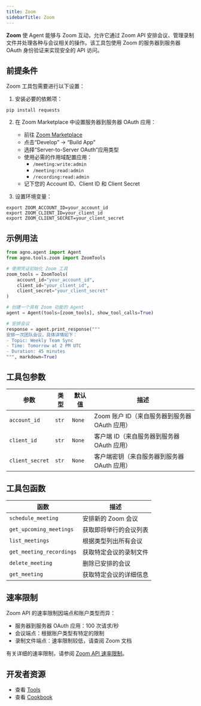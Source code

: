 ```yaml
---
title: Zoom
sidebarTitle: Zoom
---
```


**Zoom** 使 Agent 能够与 Zoom 互动，允许它通过 Zoom API 安排会议、管理录制文件并处理各种与会议相关的操作。该工具包使用 Zoom 的服务器到服务器 OAuth 身份验证来实现安全的 API 访问。

## 前提条件

Zoom 工具包需要进行以下设置：

1. 安装必要的依赖项：
```shell
pip install requests
```

2. 在 Zoom Marketplace 中设置服务器到服务器 OAuth 应用：
   - 前往 [Zoom Marketplace](https://marketplace.zoom.us/)
   - 点击“Develop” → “Build App”
   - 选择“Server-to-Server OAuth”应用类型
   - 使用必需的作用域配置应用：
     - `/meeting:write:admin`
     - `/meeting:read:admin`
     - `/recording:read:admin`
   - 记下您的 Account ID、Client ID 和 Client Secret

3. 设置环境变量：
```shell
export ZOOM_ACCOUNT_ID=your_account_id
export ZOOM_CLIENT_ID=your_client_id
export ZOOM_CLIENT_SECRET=your_client_secret
```

## 示例用法

```python
from agno.agent import Agent
from agno.tools.zoom import ZoomTools

# 使用凭证初始化 Zoom 工具
zoom_tools = ZoomTools(
    account_id="your_account_id",
    client_id="your_client_id",
    client_secret="your_client_secret"
)

# 创建一个具有 Zoom 功能的 Agent
agent = Agent(tools=[zoom_tools], show_tool_calls=True)

# 安排会议
response = agent.print_response("""
安排一次团队会议，具体详情如下：
- Topic: Weekly Team Sync
- Time: Tomorrow at 2 PM UTC
- Duration: 45 minutes
""", markdown=True)
```

## 工具包参数

| 参数           | 类型     | 默认值      | 描述                                                     |
| -------------- | -------- | ------------ | -------------------------------------------------------- |
| `account_id`   | `str`    | `None`       | Zoom 账户 ID（来自服务器到服务器 OAuth 应用）          |
| `client_id`    | `str`    | `None`       | 客户端 ID（来自服务器到服务器 OAuth 应用）               |
| `client_secret`| `str`    | `None`       | 客户端密钥（来自服务器到服务器 OAuth 应用）              |


## 工具包函数

| 函数                | 描述                                           |
| -------------------- | ---------------------------------------------- |
| `schedule_meeting`   | 安排新的 Zoom 会议                             |
| `get_upcoming_meetings`| 获取即将举行的会议列表                         |
| `list_meetings`      | 根据类型列出所有会议                           |
| `get_meeting_recordings`| 获取特定会议的录制文件                         |
| `delete_meeting`     | 删除已安排的会议                                 |
| `get_meeting`        | 获取特定会议的详细信息                           |


## 速率限制

Zoom API 的速率限制因端点和账户类型而异：
- 服务器到服务器 OAuth 应用：100 次请求/秒
- 会议端点：根据账户类型有特定的限制
- 录制文件端点：速率限制较低，请查阅 Zoom 文档

有关详细的速率限制，请参阅 [Zoom API 速率限制](https://developers.zoom.us/docs/api/#rate-limits)。

## 开发者资源

- 查看 [Tools](https://github.com/agno-agi/agno/blob/main/libs/agno/agno/tools/zoom.py)
- 查看 [Cookbook](https://github.com/agno-agi/agno/blob/main/cookbook/tools/zoom_tools.py)